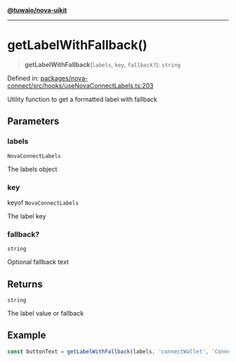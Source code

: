 [**@tuwaio/nova-uikit**](../../../../README.md)

***

# getLabelWithFallback()

> **getLabelWithFallback**(`labels`, `key`, `fallback?`): `string`

Defined in: [packages/nova-connect/src/hooks/useNovaConnectLabels.ts:203](https://github.com/TuwaIO/nova-uikit/blob/73fb7f5b76d81080c342f585bc261d3376288e10/packages/nova-connect/src/hooks/useNovaConnectLabels.ts#L203)

Utility function to get a formatted label with fallback

## Parameters

### labels

`NovaConnectLabels`

The labels object

### key

keyof `NovaConnectLabels`

The label key

### fallback?

`string`

Optional fallback text

## Returns

`string`

The label value or fallback

## Example

```typescript
const buttonText = getLabelWithFallback(labels, 'connectWallet', 'Connect');
```
